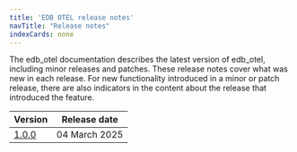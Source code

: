 ```yaml
---
title: 'EDB OTEL release notes'
navTitle: "Release notes"
indexCards: none
---
```


The edb_otel documentation describes the latest version of edb_otel, including minor releases and patches. These release notes cover what was new in each release. For new functionality introduced in a minor or patch release, there are also indicators in the content about the release that introduced the feature.

|             Version              | Release date |
| -------------------------------- | ------------ |
| [1.0.0](edb_otel_1.0.0_rel_notes) | 04 March 2025  |

